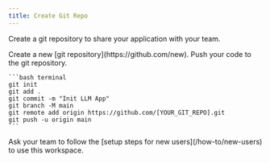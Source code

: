 ```yaml
---
title: Create Git Repo
---
```


Create a git repository to share your application with your team.

<Steps>
  <Step title="Create a git repository">
    Create a new [git repository](https://github.com/new).
  </Step>
  <Step title="Push your code">
    Push your code to the git repository.

    ```bash terminal
    git init
    git add .
    git commit -m "Init LLM App"
    git branch -M main
    git remote add origin https://github.com/[YOUR_GIT_REPO].git
    git push -u origin main
    ```

  </Step>
  <Step title="Ask your team to join">
    Ask your team to follow the [setup steps for new users](/how-to/new-users) to use this workspace.
  </Step>

</Steps>

